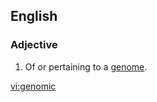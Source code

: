 ==English==

===Adjective===
{{en-adj|-}}

# {{lb|en|genetics}} Of or pertaining to a [[genome]].

[[vi:genomic]]